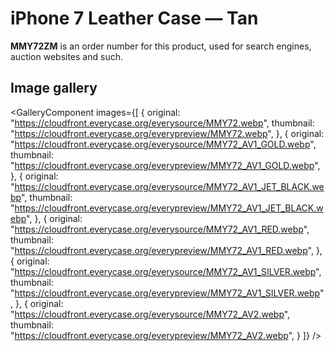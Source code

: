 
# iPhone 7 Leather Case — Tan

<Callout type='info' emoji='👉🏻'>**MMY72ZM** is an order number for this product, used for search engines, auction websites and such.</Callout>

## Image gallery

<GalleryComponent
    images={[
      {
        original: "https://cloudfront.everycase.org/everysource/MMY72.webp",
        thumbnail: "https://cloudfront.everycase.org/everypreview/MMY72.webp",
      },
      {
        original: "https://cloudfront.everycase.org/everysource/MMY72_AV1_GOLD.webp",
        thumbnail: "https://cloudfront.everycase.org/everypreview/MMY72_AV1_GOLD.webp",
      },
      {
        original: "https://cloudfront.everycase.org/everysource/MMY72_AV1_JET_BLACK.webp",
        thumbnail: "https://cloudfront.everycase.org/everypreview/MMY72_AV1_JET_BLACK.webp",
      },
      {
        original: "https://cloudfront.everycase.org/everysource/MMY72_AV1_RED.webp",
        thumbnail: "https://cloudfront.everycase.org/everypreview/MMY72_AV1_RED.webp",
      },
      {
        original: "https://cloudfront.everycase.org/everysource/MMY72_AV1_SILVER.webp",
        thumbnail: "https://cloudfront.everycase.org/everypreview/MMY72_AV1_SILVER.webp",
      },
      {
        original: "https://cloudfront.everycase.org/everysource/MMY72_AV2.webp",
        thumbnail: "https://cloudfront.everycase.org/everypreview/MMY72_AV2.webp",
      }
    ]}
  />
